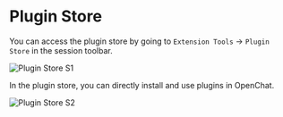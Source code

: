 # Plugin Store

You can access the plugin store by going to `Extension Tools` -> `Plugin Store` in the session toolbar.

<Image
  alt="Plugin Store S1"
  height={472}
  src="https://github.com/openhub/open-chat/assets/28616219/ab4e60d0-1293-49ac-8798-cb29b3b789e6"
/>

In the plugin store, you can directly install and use plugins in OpenChat.

<Image
  alt="Plugin Store S2"
  height={472}
  src="https://github.com/openhub/open-chat/assets/28616219/d7a5d821-116f-4be6-8a1a-38d81a5ea0ea"
/>
